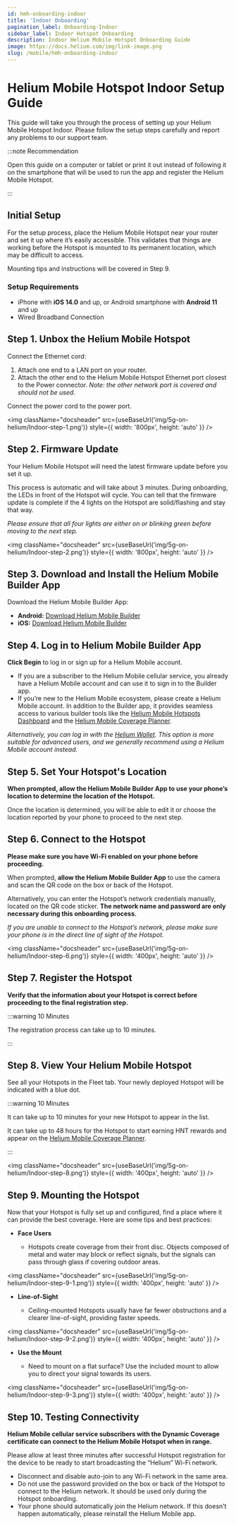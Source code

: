 ```yaml
---
id: hmh-onboarding-indoor
title: 'Indoor Onboarding'
pagination_label: Onboarding-Indoor
sidebar_label: Indoor Hotspot Onboarding
description: Indoor Helium Mobile Hotspot Onboarding Guide
image: https://docs.helium.com/img/link-image.png
slug: /mobile/hmh-onboarding-indoor
---
```



# Helium Mobile Hotspot Indoor Setup Guide

This guide will take you through the process of setting up your Helium Mobile Hotspot Indoor. Please
follow the setup steps carefully and report any problems to our support team.

:::note Recommendation

Open this guide on a computer or tablet or print it out instead of following it on the smartphone
that will be used to run the app and register the Helium Mobile Hotspot.

:::

## Initial Setup

For the setup process, place the Helium Mobile Hotspot near your router and set it up where it’s
easily accessible. This validates that things are working before the Hotspot is mounted to its
permanent location, which may be difficult to access.

Mounting tips and instructions will be covered in Step 9.

### Setup Requirements

- iPhone with **iOS 14.0** and up, or Android smartphone with **Android 11** and up
- Wired Broadband Connection

## Step 1. Unbox the Helium Mobile Hotspot

Connect the Ethernet cord:

1. Attach one end to a LAN port on your router.
2. Attach the other end to the Helium Mobile Hotspot Ethernet port closest to the Power connector.
   _Note: the other network port is covered and should not be used._

Connect the power cord to the power port.

<img
  className="docsheader"
  src={useBaseUrl('img/5g-on-helium/Indoor-step-1.png')}
  style={{ width: '800px', height: 'auto' }}
/>

## Step 2. Firmware Update

Your Helium Mobile Hotspot will need the latest firmware update before you set it up.

This process is automatic and will take about 3 minutes. During onboarding, the LEDs in front of the
Hotspot will cycle. You can tell that the firmware update is complete if the 4 lights on the Hotspot
are solid/flashing and stay that way.

_Please ensure that all four lights are either on or blinking green before moving to the next step._

<img
  className="docsheader"
  src={useBaseUrl('img/5g-on-helium/Indoor-step-2.png')}
  style={{ width: '800px', height: 'auto' }}
/>

## Step 3. Download and Install the Helium Mobile Builder App

Download the Helium Mobile Builder App:

- **Android:**
  [Download Helium Mobile Builder](https://play.google.com/store/apps/details?id=com.hellohelium.builder)
- **iOS:**
  [Download Helium Mobile Builder](https://apps.apple.com/app/helium-mobile-builder/id123456789)

## Step 4. Log in to Helium Mobile Builder App

**Click Begin** to log in or sign up for a Helium Mobile account.

- If you are a subscriber to the Helium Mobile cellular service, you already have a Helium Mobile
  account and can use it to sign in to the Builder app.
- If you’re new to the Helium Mobile ecosystem, please create a Helium Mobile account. In addition
  to the Builder app, it provides seamless access to various builder tools like the
  [Helium Mobile Hotspots Dashboard](https://hotspots.hellohelium.com) and the
  [Helium Mobile Coverage Planner](https://planner.hellohelium.com).

_Alternatively, you can log in with the [Helium Wallet](https://docs.helium.com). This option is
more suitable for advanced users, and we generally recommend using a Helium Mobile account instead._

## Step 5. Set Your Hotspot's Location

**When prompted, allow the Helium Mobile Builder App to use your phone’s location to determine the
location of the Hotspot.**

Once the location is determined, you will be able to edit it or choose the location reported by your
phone to proceed to the next step.

## Step 6. Connect to the Hotspot

**Please make sure you have Wi-Fi enabled on your phone before proceeding.**

When prompted, **allow the Helium Mobile Builder App** to use the camera and scan the QR code on the
box or back of the Hotspot.

Alternatively, you can enter the Hotspot’s network credentials manually, located on the QR code
sticker. **The network name and password are only necessary during this onboarding process.**

_If you are unable to connect to the Hotspot’s network, please make sure your phone is in the direct
line of sight of the Hotspot._

<img
  className="docsheader"
  src={useBaseUrl('img/5g-on-helium/Indoor-step-6.png')}
  style={{ width: '400px', height: 'auto' }}
/>

## Step 7. Register the Hotspot

**Verify that the information about your Hotspot is correct before proceeding to the final
registration step.**

:::warning 10 Minutes

The registration process can take up to 10 minutes.

:::

## Step 8. View Your Helium Mobile Hotspot

See all your Hotspots in the Fleet tab. Your newly deployed Hotspot will be indicated with a blue
dot.

:::warning 10 Minutes

It can take up to 10 minutes for your new Hotspot to appear in the list.

It can take up to 48 hours for the Hotspot to start earning HNT rewards and appear on the
[Helium Mobile Coverage Planner](https://planner.hellohelium.com).

:::

<img
  className="docsheader"
  src={useBaseUrl('img/5g-on-helium/Indoor-step-8.png')}
  style={{ width: '400px', height: 'auto' }}
/>

## Step 9. Mounting the Hotspot

Now that your Hotspot is fully set up and configured, find a place where it can provide the best
coverage. Here are some tips and best practices:

- **Face Users**

  - Hotspots create coverage from their front disc. Objects composed of metal and water may block or
    reflect signals, but the signals can pass through glass if covering outdoor areas.

<img
  className="docsheader"
  src={useBaseUrl('img/5g-on-helium/Indoor-step-9-1.png')}
  style={{ width: '400px', height: 'auto' }}
/>

- **Line-of-Sight**

  - Ceiling-mounted Hotspots usually have far fewer obstructions and a clearer line-of-sight,
    providing faster speeds.

<img
  className="docsheader"
  src={useBaseUrl('img/5g-on-helium/Indoor-step-9-2.png')}
  style={{ width: '400px', height: 'auto' }}
/>

- **Use the Mount**

  - Need to mount on a flat surface? Use the included mount to allow you to direct your signal
    towards its users.

<img
  className="docsheader"
  src={useBaseUrl('img/5g-on-helium/Indoor-step-9-3.png')}
  style={{ width: '400px', height: 'auto' }}
/>

## Step 10. Testing Connectivity

**Helium Mobile cellular service subscribers with the Dynamic Coverage certificate can connect to
the Helium Mobile Hotspot when in range.**

Please allow at least three minutes after successful Hotspot registration for the device to be ready
to start broadcasting the “Helium” Wi-Fi network.

- Disconnect and disable auto-join to any Wi-Fi network in the same area.
- Do not use the password provided on the box or back of the Hotspot to connect to the Helium
  network. It should be used only during the Hotspot onboarding.
- Your phone should automatically join the Helium network. If this doesn’t happen automatically,
  please reinstall the Helium Mobile app.
